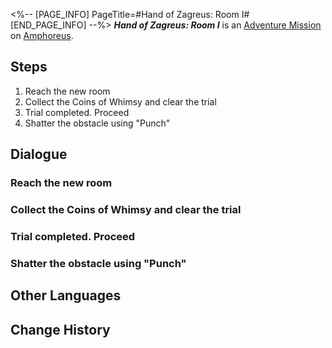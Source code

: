 <%-- [PAGE_INFO]
PageTitle=#Hand of Zagreus: Room I#
[END_PAGE_INFO] --%>
{{Stub|Dialogue.}}
{{Mission Infobox
|id            = 8030132
|title         = 
|image         = <!--Mission Hand of Zagreus Room I.png-->
|type          = Adventure
|event_name    = 
|chapter       = 
|requirements  = {{subst:void|<!--Unknown: {"Type":"Manual"}-->}}
|summary       = <!--official mission summary from Fate's Atlas-->
|characters    = Damionis; Trailblazer
|startLocation = [[Amphoreus]] - [[Hand of Zagreus: Room I]]
|world         = Amphoreus
|area          = Hand of Zagreus: Room I
|prev          = 
|next          = 
|rewards       = 
}}
'''''Hand of Zagreus: Room I''''' is an [[Adventure Mission]] on [[Amphoreus]].

==Steps==
# Reach the new room
# Collect the Coins of Whimsy and clear the trial
# Trial completed. Proceed
# Shatter the obstacle using "Punch"

<!--
==Gameplay Notes==

--><!--
==Trial Character==

-->
==Dialogue==
{{Stub Dialogue}}
===Reach the new room{{subst:void|<!--803013203-->}}===
{{Mission Description|type=adventure|location=Hand of Zagreus: Room I|As you enter deeper and deeper, you find yourself in an open and spacious room.}}
{{Dialogue Start}}
:{{tx}}
{{Dialogue End}}

===Collect the Coins of Whimsy and clear the trial{{subst:void|<!--803013201-->}}===
{{Mission Description|type=adventure|location=Hand of Zagreus: Room I|update|As you enter deeper and deeper, you find yourself in an open and spacious room...<br />Disciples of Zagreus regard theft as a holy sacrament. If you wish to undo the seal here, you will have to complete the trial of "pickpocketing."}}
{{Dialogue Start}}
:{{tx}}
{{Dialogue End}}

===Trial completed. Proceed{{subst:void|<!--803013204-->}}===
{{Dialogue Start}}
:{{tx}}
{{Dialogue End}}

===Shatter the obstacle using "Punch"{{subst:void|<!--803013202-->}}===
{{Mission Description|type=adventure|location=Hand of Zagreus: Room I|update|Every room in the hypogea is protected by a seal, and this one is controlled by the "Hand of Zagreus." You will need to complete its trial before you can continue any further.}}
{{Dialogue Start}}
:{{tx}}
{{Dialogue End}}

==Other Languages==
{{Other Languages
|en   = Hand of Zagreus: Room I
|zhs  = 扎格列斯之手-房间Ⅰ
|zht  = 扎格列斯之手-房間Ⅰ
|ja   = ザグレウスの手：部屋I
|ko   = 자그레우스의 손-방Ⅰ
|es   = Mano de Zagreus: sala I
|fr   = Salle I de la Main de Zagreus
|ru   = Рука Загрея I
|th   = หัตถ์ Zagreus: ห้อง I
|vi   = Tay Của Zagreus: Phòng I
|de   = Hand des Zagreus: Raum I
|id   = Tangan Zagreus: Ruangan I
|pt   = A Mão de Zagreus: Sala I
}}

==Change History==
{{Change History|3.0}}
